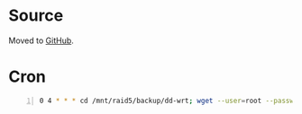 =Source=
Moved to [https://github.com/invadelabs/cron-invadelabs/blob/master/dd-wrt_backup.sh GitHub].

=Cron=
<syntaxhighlight lang=bash line>
0 4 * * * cd /mnt/raid5/backup/dd-wrt; wget --user=root --password=admin http://192.168.1.1/nvrambak.bin; mv nvrambak.bin nvrambak.bin`date +%F.%T`;
</syntaxhighlight>